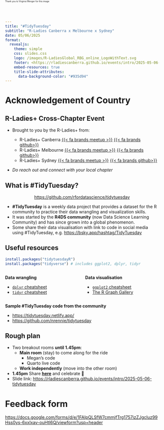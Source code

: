 ```yaml
---
title: "#TidyTuesday"
subtitle: "R-Ladies Canberra x Melbourne x Sydney"
date: 05/06/2025
format: 
  revealjs:
    theme: simple
    css: slides.css
    logo: /images/R-LadiesGlobal_RBG_online_LogoWithText.svg
    footer: <https://rladiescanberra.github.io/events/intro/2025-05-06-tidytuesday>
    embed-resources: true
    title-slide-attributes: 
      data-background-color: "#935d94"
---
```


## {background-image="R_Ladies_Mai (Meetup Event).png" background-size="contain"}

[Thank you to Virginia Wenger for this image <i class="far fa-heart"></i>]{style="font-size:0.5em;position:absolute;top:0;"}

# Acknowledgement of Country {background-color="#F9DEFD"}

## R-Ladies+ Cross-Chapter Event  {background-color="#F9DEFD"}

- Brought to you by the R-Ladies+ from:

  - R-Ladies+ Canberra [{{< fa brands meetup >}}](https://www.meetup.com/rladies-canberra/) [{{< fa brands github>}}](https://github.com/RLadiesCanberra)
  - R-Ladies+ Melbourne  [{{< fa brands meetup >}}](https://www.meetup.com/r-ladies-melbourne/) [{{< fa brands github>}}](https://github.com/R-LadiesMelbourne) [<i class="fas fa-globe"></i>](https://r-ladiesmelbourne.github.io/)
  - R-Ladies+ Sydney  [{{< fa brands meetup >}}](https://www.meetup.com/rladies-sydney/) [{{< fa brands github>}}](https://github.com/rladiessydney) [<i class="fas fa-globe"></i>](https://rladiessydney.org/)

- *Do reach out and connect with your local chapter* <i class="far fa-smile"></i>

## What is #TidyTuesday?

<center>

<https://github.com/rfordatascience/tidytuesday>

</center>

- **#TidyTuesday** is a weekly data project that provides a dataset for the R community to practice their data wrangling and visualization skills. 
- It was started by the **R4DS community** (now Data Science Learning Community) and has since grown into a global phenomenon.
- Some share their data visualisation with link to code in social media using #TidyTuesday, e.g. <https://bsky.app/hashtag/TidyTuesday>

## <i class="fas fa-book"></i> Useful resources 

```r
install.packages("tidytuesdayR")
install.packages("tidyverse") # includes ggplot2, dplyr, tidyr
```


::: {.columns}
::: {.column width="50%"}

**Data wrangling**

- [`dplyr` cheatsheet](https://rstudio.github.io/cheatsheets/html/data-transformation.html)
- [`tidyr` cheatsheet](https://rstudio.github.io/cheatsheets/html/tidyr.html)

:::

::: {.column width="50%"}

**Data visualisation**

- [`ggplot2` cheatsheet](https://rstudio.github.io/cheatsheets/html/data-visualization.html)
- [The R Graph Gallery](https://r-graph-gallery.com/)

:::
:::


**Sample #TidyTuesday code from the community**

- <https://tidytuesday.netlify.app/>
- <https://github.com/nrennie/tidytuesday>


## <i class="fas fa-user-clock"></i> Rough plan



- Two breakout rooms **until 1.45pm**:
  - **Main room** (stay) to come along for the ride
    - Megan's code [<i class="fab fa-r-project"></i>](data-wrangling.html)
    - Quarto live code [<i class="fab fa-r-project"></i>](2025wk17.html)
  - **Work independently** (move into the other room)
- **1.45pm** Share [**here**](https://www.dropbox.com/request/u9EY3wkus7sX8aqzoEir) and celebrate 🥳
- <i class="fas fa-link"></i> Slide link: <https://rladiescanberra.github.io/events/intro/2025-05-06-tidytuesday>


# Feedback form

<https://docs.google.com/forms/d/e/1FAIpQLSfW7cmmjfTrg1757izZJgcluz99Hss0ys-6xxIxav-ouHtl6Q/viewform?usp=header>
